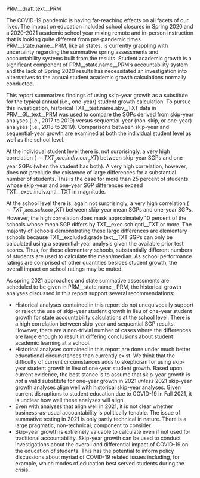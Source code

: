 PRM__draft.text__PRM

The COVID-19 pandemic is having far-reaching effects on all facets of our lives. The impact on education included school closures in Spring 2020 and a 2020-2021 academic school year mixing remote and in-person instruction that is looking quite different from pre-pandemic times. PRM__state.name__PRM, like all states, is currently grappling with uncertainty regarding the summative spring assessments and accountability systems built from the results. Student academic growth is a significant component of PRM__state.name__PRM's accountability system and the lack of Spring 2020 results has necessitated an investigation into alternatives to the annual student academic growth calculations normally conducted.

This report summarizes findings of using skip-year growth as a substitute for the typical annual (i.e., one-year) student growth calculation. To pursue this investigation, historical TXT__test.name.abv__TXT data in PRM__GL_text__PRM was used to compare the SGPs derived from skip-year analyses (i.e., 2017 to 2019) versus sequential-year (non-skip, or one-year) analyses (i.e., 2018 to 2019). Comparisons between skip-year and sequential-year growth are examined at both the individual student level as well as the school level.

At the individual student level there is, not surprisingly, a very high correlation ($\sim TXT__exec.indiv.cor__TXT$) between skip-year SGPs and one-year SGPs (when the student has both). A very high correlation, however, does not preclude the existence of large differences for a substantial number of students. This is the case for more than 25 percent of students whose skip-year and one-year SGP differences exceed TXT__exec.indiv.qntl__TXT in magnitude.

At the school level there is, again not surprisingly, a very high correlation ($\sim TXT__exec.sch.cor__TXT$) between skip-year mean SGPs and one-year SGPs. However, the high correlation does mask approximately 10 percent of the schools whose mean SGP differs by TXT__exec.sch.qntl__TXT or more. The majority of schools demonstrating these large differences are elementary schools because TXT__excluded.grade.text__TXT SGPs can only be calculated using a sequential-year analysis given the available prior test scores. Thus, for those elementary schools, substantially different numbers of students are used to calculate the mean/median. As school performance ratings are comprised of other quantities besides student growth, the overall impact on school ratings may be muted.

As spring 2021 approaches and state summative assessments are scheduled to be given in PRM__state.name__PRM, the historical growth analyses discussed in this report support several recommendations:

- Historical analyses contained in this report do not unequivocally support or reject the use of skip-year student growth in lieu of one-year student growth for state accountability calculations at the school level. There is a high correlation between skip-year and sequential SGP results. However, there are a non-trivial number of cases where the differences are large enough to result in differing conclusions about student academic learning at a school.
- Historical analyses contained in this report are done under much better educational circumstances than currently exist. We think that the difficulty of current circumstances adds to skepticism for using skip-year student growth in lieu of one-year student growth. Based upon current evidence, the best stance is to assume that skip-year growth is *not* a valid substitute for one-year growth in 2021 *unless* 2021 skip-year growth analyses align well with historical skip-year analyses. Given current disruptions to student education due to COVID-19 in Fall 2021, it is unclear how well these analyses will align.
- Even with analyses that align well in 2021, it is not clear whether business-as-usual accountability is politically tenable. The issue of summative testing in 2021 is only partly technical in nature. There is a large pragmatic, non-technical, component to consider.
- Skip-year growth is extremely valuable to calculate even if not used for traditional accountability. Skip-year growth can be used to conduct investigations about the overall and differential impact of COVID-19 on the education of students. This has the potential to inform policy discussions about myriad of COVID-19 related issues including, for example, which modes of education best served students during the crisis.
